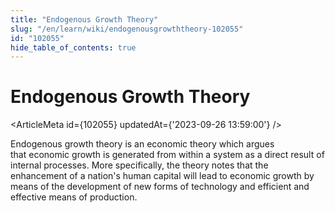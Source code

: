 ```yaml
---
title: "Endogenous Growth Theory"
slug: "/en/learn/wiki/endogenousgrowththeory-102055"
id: "102055"
hide_table_of_contents: true
---
```



# Endogenous Growth Theory

<ArticleMeta id={102055} updatedAt={'2023-09-26 13:59:00'} />
<div className='border-solid border-b border-t-0 my-4 border-[var(--ifm-color-gray-300)]' />

Endogenous growth theory is an economic theory which argues that economic growth is generated from within a system as a direct result of internal processes. More specifically, the theory notes that the enhancement of a nation's human capital will lead to economic growth by means of the development of new forms of technology and efficient and effective means of production.
